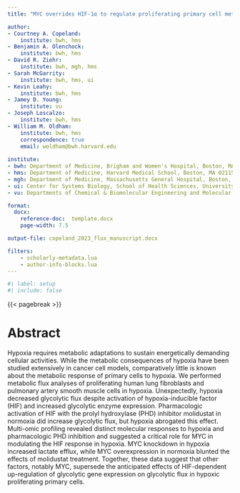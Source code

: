 ```yaml
---
title: "MYC overrides HIF-1α to regulate proliferating primary cell metabolism in hypoxia"

author:
- Courtney A. Copeland: 
    institute: bwh, hms
- Benjamin A. Olenchock: 
    institute: bwh, hms
- David R. Ziehr:
    institute: bwh, mgh, hms
- Sarah McGarrity: 
    institute: bwh, hms, ui
- Kevin Leahy: 
    institute: bwh, hms
- Jamey D. Young: 
    institute: vu
- Joseph Loscalzo: 
    institute: bwh, hms
- William M. Oldham:
    institute: bwh, hms
    correspondence: true
    email: woldham@bwh.harvard.edu
    
institute:
- bwh: Department of Medicine, Brigham and Women's Hospital, Boston, MA 02115, U.S.A.
- hms: Department of Medicine, Harvard Medical School, Boston, MA 02115, U.S.A.
- mgh: Department of Medicine, Massachusetts General Hospital, Boston, MA, 02114 U.S.A.
- ui: Center for Systems Biology, School of Health Sciences, University of Iceland, Reykjavik, Iceland
- vu: Departments of Chemical & Biomolecular Engineering and Molecular Physiology & Biophysics, Vanderbilt University, Nashville, TN 37240, U.S.A.

format:
  docx:
    reference-doc:  template.docx
    page-width: 7.5

output-file: copeland_2023_flux_manuscript.docx

filters:
    - scholarly-metadata.lua
    - author-info-blocks.lua
---
```


```r
#| label: setup
#| include: false


```

{{< pagebreak >}}

# Abstract 

Hypoxia requires metabolic adaptations to sustain energetically demanding cellular activities. While the metabolic consequences of hypoxia have been studied extensively in cancer cell models, comparatively little is known about the metabolic response of primary cells to hypoxia. We performed metabolic flux analyses of proliferating human lung fibroblasts and pulmonary artery smooth muscle cells in hypoxia. Unexpectedly, hypoxia decreased glycolytic flux despite activation of hypoxia-inducible factor (HIF) and increased glycolytic enzyme expression. Pharmacologic activation of HIF with the prolyl hydroxylase (PHD) inhibitor molidustat in normoxia did increase glycolytic flux, but hypoxia abrogated this effect. Multi-omic profiling revealed distinct molecular responses to hypoxia and pharmacologic PHD inhibition and suggested a critical role for MYC in modulating the HIF response in hypoxia. MYC knockdown in hypoxia increased lactate efflux, while MYC overexpression in normoxia blunted the effects of molidustat treatment. Together, these data suggest that other factors, notably MYC, supersede the anticipated effects of HIF-dependent up-regulation of glycolytic gene expression on glycolytic flux in hypoxic proliferating primary cells.

